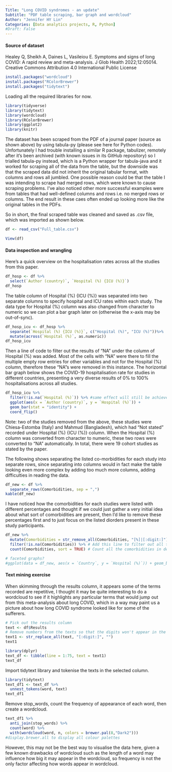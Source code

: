 ```yaml
---
Title: "Long COVID syndromes - an update"
Subtitle: "PDF table scraping, bar graph and wordcloud"
Author: "Jennifer HY Lin"
Categories: [Data analytics projects, R, Python]
#Draft: False
---
```


#### Source of dataset

Healey Q, Sheikh A, Daines L, Vasileiou E. Symptoms and signs of long COVID: A rapid review and meta-analysis. J Glob Health 2022;12:05014. Creative Commons Attribution 4.0 International Public License

```r
install.packages("wordcloud")
install.packages("RColorBrewer")
install.packages("tidytext")
```

Loading all the required libraries for now.

```r
library(tidyverse)
library(tidytext)
library(wordcloud)
library(RColorBrewer)
library(ggplot2)
library(knitr)
```

The dataset has been scraped from the PDF of a journal paper (source as shown above) by using tabula-py (please see here for Python codes). Unfortunately I had trouble installing a similar R package, tabulizer, remotely after it's been archived (with known issues in its GitHub repository) so I trialled tabula-py instead, which is a Python wrapper for tabula-java and it worked for scraping all of the data from the table, but the downside was that the scraped data did not inherit the original tabular format, with columns and rows all jumbled. One possible reason could be that the table I was intending to scrape had merged rows, which were known to cause scraping problems. I've also noticed other more successful examples were from tables that had well-defined columns and rows i.e. no merged rows or columns. The end result in these caes often ended up looking more like the original tables in the PDFs.

So in short, the final scraped table was cleaned and saved as .csv file, which was imported as shown below.

```r
df <- read_csv("Full_table.csv")
```

```r
View(df)
```

#### Data inspection and wrangling

Here's a quick overview on the hospitalisation rates across all the studies from this paper.

```r
df_hosp <- df %>% 
  select(`Author (country)`, `Hospital (%) {ICU (%)}`)
df_hosp
```

The table column of Hospital (%) {ICU (%)} was separated into two separate columns to specify hospital and ICU rates within each study. The data type for Hospital (%) column was also changed from character to numeric so we can plot a bar graph later on (otherwise the x-axis may be out-of-sync).

```r
df_hosp_icu <- df_hosp %>% 
  separate(`Hospital (%) {ICU (%)}`, c("Hospital (%)", "ICU (%)"))%>% 
  mutate(across(`Hospital (%)`, as.numeric))
df_hosp_icu
```

Then a line of code to filter out the results of "NA" under the column of Hospital (%) was added. Most of the cells with "NA" were there to fill the multiple empty row entries for other variables and not for the Hospital (%) column, therefore these "NA"s were removed in this instance. The horizontal bar graph below shows the COVID-19 hospitalisation rate for studies in different countries, presenting a very diverse results of 0% to 100% hospitalisations across all studies.

```r
df_hosp_icu %>% 
  filter(!is.na(`Hospital (%)`)) %>% #same effect will still be achieved without this line of code with a warning message of "Removed 58 rows containing missing values (position_stack)"
  ggplot(aes(x = `Author (country)`, y = `Hospital (%)`)) + 
  geom_bar(stat = "identity") +
  coord_flip()
```

Note: two of the studies removed from the above, these studies were Chiesa-Estomba (Italy) and Mahmud (Bangladesh), which had "Not stated" recorded under Hospital (%) {ICU (%)} column. When the Hospital (%) column was converted from character to numeric, these two rows were converted to "NA" automatically. In total, there were 19 cohort studies as stated by the paper.

The following shows separating the listed co-morbidities for each study into separate rows, since separating into columns would in fact make the table looking even more complex by adding too much more columns, adding difficulties in reading the data.
```r
df_new <- df %>% 
  separate_rows(Comorbidities, sep = ",")
kable(df_new)
```
I have noticed how the comorbidities for each studies were listed with different percentages and thought if we could just gather a very initial idea about what sort of comorbidities are present, then I'd like to remove these percentages first and to just focus on the listed diorders present in these study participants.
```r
df_new %>% 
  mutate(Comorbidities = str_remove_all(Comorbidities, "[%]|[:digit:]")) %>% # Remove % symbol and numbers altogether in the column
  filter(!is.na(Comorbidities)) %>% # Add this line to filter out all the "NA"s
  count(Comorbidities, sort = TRUE) # Count all the comorbidities in descending order
```

```r
# faceted graphs?
#ggplot(data = df_new, aes(x = `Country`, y = `Hospital (%)`)) + geom_bar(stat = "identity")
```

#### Text mining exercise

When skimming through the results column, it appears some of the terms recorded are repetitive, I thought it may be quite interesting to do a wordcloud to see if it highlights any particular terms that would jump out from this meta-analysis about long COVID, which in a way may paint us a picture about how long COVID syndrome looked like for some of the sufferers.

```r
# Pick out the results column
text <- df$Results
# Remove numbers from the texts so that the digits won't appear in the wordcloud
text1 <- str_replace_all(text, "[:digit:]", "")
text1
```

```r
library(dplyr)
text_df <- tibble(line = 1:75, text = text1)
text_df
```

Import tidytext library and tokenise the texts in the selected column.

```r
library(tidytext)
text_df1 <- text_df %>% 
  unnest_tokens(word, text)
text_df1
```

Remove stop_words, count the frequency of appearance of each word, then create a wordcloud.

```r
text_df1 %>% 
  anti_join(stop_words) %>% 
  count(word) %>% 
  with(wordcloud(word, n, colors = brewer.pal(8,"Dark2")))
#display.brewer.all to display all colour palettes
```

However, this may not be the best way to visualise the data here, given a few known drawbacks of wordcloud such as the length of a word may influence how big it may appear in the wordcloud, so frequency is not the only factor affecting how words appear in wordcloud.

```r

```
